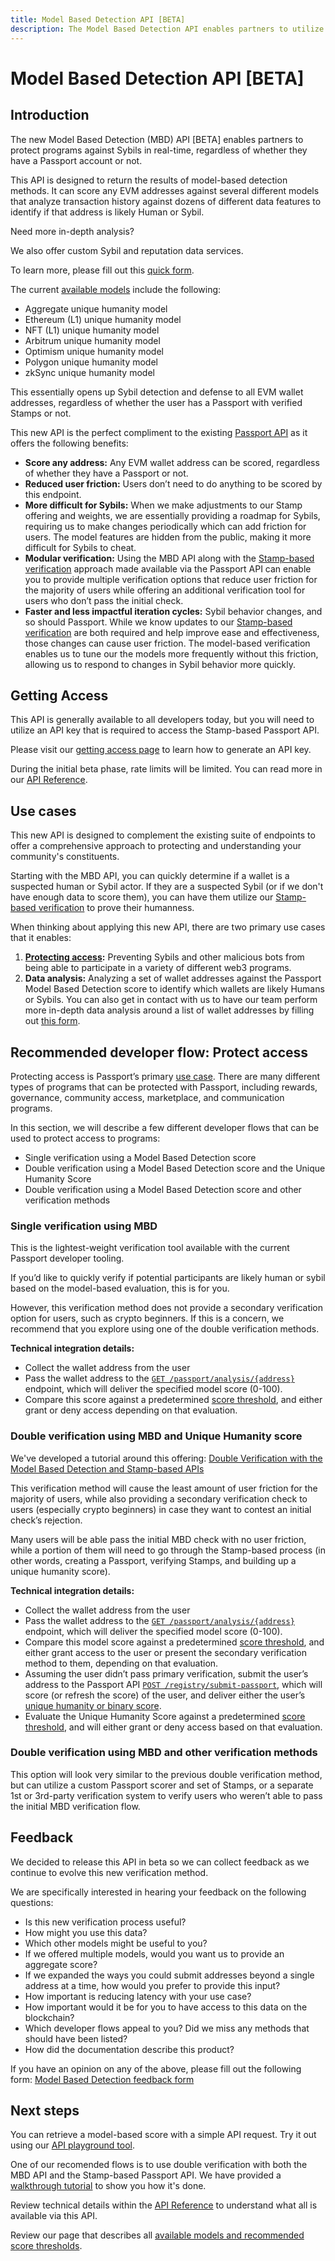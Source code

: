 ```yaml
---
title: Model Based Detection API [BETA]
description: The Model Based Detection API enables partners to utilize Passport-grade supervised machine learning models to identify Sybils vs humans.
---
```



# Model Based Detection API [BETA]

## Introduction

The new Model Based Detection (MBD) API [BETA] enables partners to protect programs against Sybils in real-time, regardless of whether they have a Passport account or not.

This API is designed to return the results of model-based detection methods. It can score any EVM addresses against several different models that analyze transaction history against dozens of different data features to identify if that address is likely Human or Sybil. 


<Callout type="info">
Need more in-depth analysis?

We also offer custom Sybil and reputation data services.

To learn more, please fill out this [quick form](https://docs.google.com/forms/d/e/1FAIpQLScDHGifo2IWkBxsMKcGJ2Qr24mnYM6G5hao7oin5f3OOZFkgw/viewform). 
</Callout>


The current [available models](available-models) include the following:

* Aggregate unique humanity model
* Ethereum (L1) unique humanity model
* NFT (L1) unique humanity model
* Arbitrum unique humanity model
* Optimism unique humanity model
* Polygon unique humanity model
* zkSync unique humanity model

This essentially opens up Sybil detection and defense to all EVM wallet addresses, regardless of whether the user has a Passport with verified Stamps or not.

This new API is the perfect compliment to the existing [Passport API](../passport-api/overview) as it offers the following benefits:

* **Score any address:** Any EVM wallet address can be scored, regardless of whether they have a Passport or not.
* **Reduced user friction:** Users don’t need to do anything to be scored by this endpoint.
* **More difficult for Sybils:** When we make adjustments to our Stamp offering and weights, we are essentially providing a roadmap for Sybils, requiring us to make changes periodically which can add friction for users. The model features are hidden from the public, making it more difficult for Sybils to cheat.
* **Modular verification:** Using the MBD API along with the [Stamp-based verification](../passport-api/overview) approach made available via the Passport API can enable you to provide multiple verification options that reduce user friction for the majority of users while offering an additional verification tool for users who don’t pass the initial check.
* **Faster and less impactful iteration cycles:** Sybil behavior changes, and so should Passport. While we know updates to our [Stamp-based verification](../passport-api/overview) are both required and help improve ease and effectiveness, those changes can cause user friction. The model-based verification enables us to tune our the models more frequently without this friction, allowing us to respond to changes in Sybil behavior more quickly.


## Getting Access

This API is generally available to all developers today, but you will need to utilize an API key that is required to access the Stamp-based Passport API.

Please visit our [getting access page](../passport-api/getting-access) to learn how to generate an API key.

During the initial beta phase, rate limits will be limited. You can read more in our [API Reference](api-reference).


## Use cases

This new API is designed to complement the existing suite of endpoints to offer a comprehensive approach to protecting and understanding your community's constituents.

Starting with the MBD API, you can quickly determine if a wallet is a suspected human or Sybil actor. If they are a suspected Sybil (or if we don't have enough data to score them), you can have them utilize our [Stamp-based verification](../passport-api/overview) to prove their humanness.

When thinking about applying this new API, there are two primary use cases that it enables:

1. **[Protecting access](../../overview/use-cases#protect-access-rewards):** Preventing Sybils and other malicious bots from being able to participate in a variety of different web3 programs.
2. **Data analysis:** Analyzing a set of wallet addresses against the Passport Model Based Detection score to identify which wallets are likely Humans or Sybils. You can also get in contact with us to have our team perform more in-depth data analysis around a list of wallet addresses by filling out [this form](https://docs.google.com/forms/d/e/1FAIpQLScDHGifo2IWkBxsMKcGJ2Qr24mnYM6G5hao7oin5f3OOZFkgw/viewform).


## Recommended developer flow: Protect access

Protecting access is Passport’s primary [use case](../../overview/use-cases). There are many different types of programs that can be protected with Passport, including rewards, governance, community access, marketplace, and communication programs.

In this section, we will describe a few different developer flows that can be used to protect access to programs:

* Single verification using a Model Based Detection score
* Double verification using a Model Based Detection score and the Unique Humanity Score
* Double verification using a Model Based Detection score and other verification methods

### Single verification using MBD

This is the lightest-weight verification tool available with the current Passport developer tooling.

If you’d like to quickly verify if potential participants are likely human or sybil based on the model-based evaluation, this is for you.

However, this verification method does not provide a secondary verification option for users, such as crypto beginners. If this is a concern, we recommend that you explore using one of the double verification methods.

**Technical integration details:**

* Collect the wallet address from the user
* Pass the wallet address to the [`GET /passport/analysis/{address}`](api-reference) endpoint, which will deliver the specified model score (0-100).
* Compare this score against a predetermined [score threshold](available-models), and either grant or deny access depending on that evaluation.


### Double verification using MBD and Unique Humanity score

We've developed a tutorial around this offering: [Double Verification with the Model Based Detection and Stamp-based APIs](tutorials/double-verification)

This verification method will cause the least amount of user friction for the majority of users, while also providing a secondary verification check to users (especially crypto beginners) in case they want to contest an initial check’s rejection.

Many users will be able pass the initial MBD check with no user friction, while a portion of them will need to go through the Stamp-based process (in other words, creating a Passport, verifying Stamps, and building up a unique humanity score).

**Technical integration details:**

* Collect the wallet address from the user
* Pass the wallet address to the [`GET /passport/analysis/{address}`](api-reference) endpoint, which will deliver the specified model score (0-100).
* Compare this model score against a predetermined [score threshold](available-models), and either grant access to the user or present the secondary verification method to them, depending on that evaluation.
* Assuming the user didn’t pass primary verification, submit the user’s address to the Passport API [`POST /registry/submit-passport`](../passport-api/api-reference#submit-and-retrieve-latest-score-for-a-single-address), which will score (or refresh the score) of the user, and deliver either the user’s [unique humanity or binary score](../major-concepts/scoring-mechanisms).
* Evaluate the Unique Humanity Score against a predetermined [score threshold](../major-concepts/scoring-thresholds), and will either grant or deny access based on that evaluation.


### Double verification using MBD and other verification methods

This option will look very similar to the previous double verification method, but can utilize a custom Passport scorer and set of Stamps, or a separate 1st or 3rd-party verification system to verify users who weren’t able to pass the initial MBD verification flow.


## Feedback

We decided to release this API in beta so we can collect feedback as we continue to evolve this new verification method.

We are specifically interested in hearing your feedback on the following questions: 
* Is this new verification process useful?  
* How might you use this data?
* Which other models might be useful to you?
* If we offered multiple models, would you want us to provide an aggregate score?
* If we expanded the ways you could submit addresses beyond a single address at a time, how would you prefer to provide
this input?
* How important is reducing latency with your use case?
* How important would it be for you to have access to this data on the blockchain?
* Which developer flows appeal to you? Did we miss any methods that should have been listed?
* How did the documentation describe this product?

If you have an opinion on any of the above, please fill out the following form:
[Model Based Detection feedback form](https://docs.google.com/forms/d/e/1FAIpQLSeKUu1flQfdNSYKLBhUk6gNwdypUk5STMNsufkOZ58vWI_g9w/viewform)


## Next steps

You can retrieve a model-based score with a simple API request. Try it out using our [API playground tool](https://api.scorer.gitcoin.co/passport/docs#/Passport%20Analysis/passport_api_get_analysis). 

One of our recomended flows is to use double verification with both the MBD API and the Stamp-based Passport API. We have provided a [walkthrough tutorial](tutorials/double-verification) to show you how it's done.

Review technical details within the [API Reference](api-reference) to understand what all is available via this API. 

Review our page that describes all [available models and recommended score thresholds](available-models).
